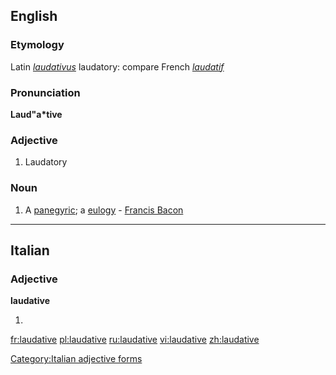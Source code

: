 ==English==

===Etymology===
Latin ''[[laudativus]]'' laudatory: compare French ''[[laudatif]]''

===Pronunciation===
'''Laud"a*tive'''

===Adjective===
{{en-adj}}

# Laudatory

===Noun===
{{en-noun}}

# {{obsolete}} A [[panegyric]]; a [[eulogy]] - [[w:Francis Bacon|Francis Bacon]]

----

==Italian==

===Adjective===
'''laudative''' {{f}}

# {{feminine plural of|laudativo|lang=it}}

[[Category:Italian adjective forms]]

[[fr:laudative]]
[[pl:laudative]]
[[ru:laudative]]
[[vi:laudative]]
[[zh:laudative]]